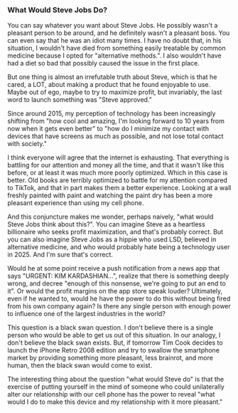 ### What Would Steve Jobs Do?

You can say whatever you want about Steve Jobs. He possibly wasn't a pleasant person to be around, and he definitely wasn't a pleasant boss. You can even say that he was an idiot many times. I have no doubt that, in his situation, I wouldn't have died from something easily treatable by common medicine because I opted for "alternative methods.". I also wouldn't have had a diet so bad that possibly caused the issue in the first place.

But one thing is almost an irrefutable truth about Steve, which is that he cared, a LOT, about making a product that he found enjoyable to use. Maybe out of ego, maybe to try to maximize profit, but invariably, the last word to launch something was "Steve approved."

Since around 2015, my perception of technology has been increasingly shifting from "how cool and amazing, I'm looking forward to 10 years from now when it gets even better" to "how do I minimize my contact with devices that have screens as much as possible, and not lose total contact with society."

I think everyone will agree that the internet is exhausting. That everything is battling for our attention and money all the time, and that it wasn't like this before, or at least it was much more poorly optimized. Which in this case is better. Old books are terribly optimized to battle for my attention compared to TikTok, and that in part makes them a better experience. Looking at a wall freshly painted with paint and watching the paint dry has been a more pleasant experience than using my cell phone.

And this conjuncture makes me wonder, perhaps naively, "what would Steve Jobs think about this?". You can imagine Steve as a heartless billionaire who seeks profit maximization, and that's probably correct. But you can also imagine Steve Jobs as a hippie who used LSD, believed in alternative medicine, and who would probably hate being a technology user in 2025. And I'm sure that's correct.

Would he at some point receive a push notification from a news app that says "URGENT: KIM KARDASHIAN…", realize that there is something deeply wrong, and decree "enough of this nonsense, we're going to put an end to it". Or would the profit margins on the app store speak louder? Ultimately, even if he wanted to, would he have the power to do this without being fired from his own company again? Is there any single person with enough power to influence one of the largest industries in the world?

This question is a black swan question. I don't believe there is a single person who would be able to get us out of this situation. In our analogy, I don't believe the black swan exists. But, if tomorrow Tim Cook decides to launch the iPhone Retro 2008 edition and try to swallow the smartphone market by providing something more pleasant, less brainrot, and more human, then the black swan would come to exist.

The interesting thing about the question "what would Steve do" is that the exercise of putting yourself in the mind of someone who could unilaterally alter our relationship with our cell phone has the power to reveal "what would I do to make this device and my relationship with it more pleasant."
